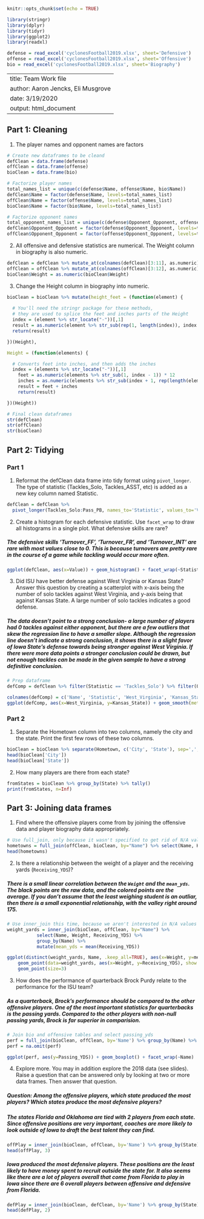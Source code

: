 ```r
knitr::opts_chunk$set(echo = TRUE)

library(stringr)
library(dplyr)
library(tidyr)
library(ggplot2)
library(readxl)

defense = read_excel('cyclonesFootball2019.xlsx', sheet='Defensive')
offense = read_excel('cyclonesFootball2019.xlsx', sheet='Offensive')
bio = read_excel('cyclonesFootball2019.xlsx', sheet='Biography')
```

---
title: Team Work file
author: Aaron Jencks, Eli Musgrove
date: 3/19/2020
output: html_document
---

## Part 1: Cleaning

1. The player names and opponent names are factors

```r
# Create new dataframes to be cleand
defClean = data.frame(defense)
offClean = data.frame(offense)
bioClean = data.frame(bio)

# Factorize player names
total_names_list = unique(c(defense$Name, offense$Name, bio$Name))
defClean$Name = factor(defense$Name, levels=total_names_list)
offClean$Name = factor(offense$Name, levels=total_names_list)
bioClean$Name = factor(bio$Name, levels=total_names_list)

# Factorize opponent names
total_opponent_names_list = unique(c(defense$Opponent_Opponent, offense$Opponent_Opponent))
defClean$Opponent_Opponent = factor(defense$Opponent_Opponent, levels=total_opponent_names_list)
offClean$Opponent_Opponent = factor(offense$Opponent_Opponent, levels=total_opponent_names_list)
```

2. All offensive and defensive statistics are numerical. The Weight column in biography is also numeric.

```r
defClean = defClean %>% mutate_at(colnames(defClean)[3:11], as.numeric)
offClean = offClean %>% mutate_at(colnames(offClean)[3:12], as.numeric)
bioClean$Weight = as.numeric(bioClean$Weight)
```

3. Change the Height column in biography into numeric.

```r
bioClean = bioClean %>% mutate(height_feet = (function(element) {
  
  # You'll need the stringr package for these methods, 
  # they are used to splice the feet and inches parts of the Height
  index = (element %>% str_locate("-"))[,1]
  result = as.numeric(element %>% str_sub(rep(1, length(index)), index - 1))
  return(result)

})(Height),

Height = (function(elements) {

  # Converts feet into inches, and then adds the inches
  index = (elements %>% str_locate("-"))[,1]
	feet = as.numeric(elements %>% str_sub(1, index - 1)) * 12
	inches = as.numeric(elements %>% str_sub(index + 1, rep(length(elements), length(elements))))
	result = feet + inches
	return(result)

})(Height))
```


```r
# Final clean dataframes
str(defClean)
str(offClean)
str(bioClean)
```

## Part 2: Tidying

### Part 1

1. Reformat the defClean data frame into tidy format using `pivot_longer`. The type of statistic (Tackles_Solo, Tackles_ASST, etc) is added as a new key column named Statistic.

```r
defClean = defClean %>%
  pivot_longer(Tackles_Solo:Pass_PB, names_to='Statistic', values_to='Value')
```

2. Create a histogram for each defensive statistic. Use `facet_wrap` to draw all histograms in a single plot. What defensive skills are rare?

##### The defensive skills 'Turnover_FF', 'Turnover_FR', and 'Turnover_INT' are rare with most values close to 0. This is because turnovers are pretty rare in the course of a game while tackling would occur more often.

```r
ggplot(defClean, aes(x=Value)) + geom_histogram() + facet_wrap(~Statistic) + stat_bin(bins=10)
```

3. Did ISU have better defense against West Virginia or Kansas State? Answer this question by creating a scatterplot with x-axis being the number of solo tackles against West Virginia, and y-axis being that against Kansas State. A large number of solo tackles indicates a good defense.

##### The data doesn't point to a strong conclusion- a large number of players had 0 tackles against either opponent, but there are a few outliers that skew the regression line to have a smaller slope. Although the regression line doesn't indicate a strong conclusion, it shows there is a slight favor of Iowa State's defense towards being stronger against West Virginia. If there were more data points a stronger conclusion could be drawn, but not enough tackles can be made in the given sample to have a strong definitive conclusion.
```r
# Prep dataframe
defComp = defClean %>% filter(Statistic == 'Tackles_Solo') %>% filter(Opponent_Opponent %in% c('West Virginia', 'Kansas State')) %>%       pivot_wider(names_from=Opponent_Opponent, values_from=Value)

colnames(defComp) = c('Name', 'Statistic', 'West_Virginia', 'Kansas_State')
ggplot(defComp, aes(x=West_Virginia, y=Kansas_State)) + geom_smooth(method='lm') + geom_point(position='jitter') + ggtitle('Iowa State University Solo Tackles')
```

### Part 2

1. Separate the Hometown column into two columns, namely the city and the state. Print the first few rows of these two columns.

```r
bioClean = bioClean %>% separate(Hometown, c('City', 'State'), sep=',', remove=FALSE)
head(bioClean['City'])
head(bioClean['State'])
```

2. How many players are there from each state?

```r
fromStates = bioClean %>% group_by(State) %>% tally()
print(fromStates, n=Inf)
```

## Part 3: Joining data frames

1. Find where the offensive players come from by joining the offensive data and player biography data appropriately.

```r
# Use full_join, only because it wasn't specified to get rid of N/A values
hometowns = full_join(offClean, bioClean, by="Name") %>% select(Name, Hometown) %>% distinct()
head(hometowns)
```

2. Is there a relationship between the weight of a player and the receiving yards (`Receiving_YDS`)?

##### There is a small linear correlation between the `Weight` and the `mean_yds`. The black points are the raw data, and the colored points are the average. If you don't assume that the least weighing student is an outliar, then there is a small exponential relationship, with the valley right around 175.

```r
# Use inner_join this time, because we aren't interested in N/A values
weight_yards = inner_join(bioClean, offClean, by="Name") %>% 
	       select(Name, Weight, Receiving_YDS) %>% 
	       group_by(Name) %>% 
	       mutate(mean_yds = mean(Receiving_YDS))

ggplot(distinct(weight_yards, Name, .keep_all=TRUE), aes(x=Weight, y=mean_yds, color=Name)) + ylab("Receiving Yards") +
	geom_point(data=weight_yards, aes(x=Weight, y=Receiving_YDS), show.legend=FALSE, inherit.aes=FALSE) + 
	geom_point(size=3)
```

3. How does the performance of quarterback Brock Purdy relate to the performance for the ISU team?

##### As a quarterback, Brock's performance should be compared to the other offensive players. One of the most important statistics for quarterbacks is the passing yards. Compared to the other players with non-null passing yards, Brock is far superior in comparision.

```r
# Join bio and offensive tables and select passing_yds
perf = full_join(bioClean, offClean, by='Name') %>% group_by(Name) %>% select(Name, Passing_YDS)
perf = na.omit(perf)

ggplot(perf, aes(y=Passing_YDS)) + geom_boxplot() + facet_wrap(~Name)
```

4. Explore more. You may in addition explore the 2018 data (see slides). Raise a question that can be answered only by looking at two or more data frames. Then answer that question.

##### Question: Among the offensive players, which state produced the most players? Which states produce the most defensive players?

##### The states Florida and Oklahoma are tied with 2 players from each state. Since offensive positions are very important, coaches are more likely to look outside of Iowa to draft the best talent they can find.

```r
offPlay = inner_join(bioClean, offClean, by='Name') %>% group_by(State) %>% distinct(Name) %>% tally(sort=TRUE)
head(offPlay, 3)
```

##### Iowa produced the most defensive players. These positions are the least likely to have money spent to recruit outside the state for. It also seems like there are a lot of players overall that come from Florida to play in Iowa since there are 6 overall players between offensive and defensive from Florida.

```r
defPlay = inner_join(bioClean, defClean, by='Name') %>% group_by(State) %>% distinct(Name) %>% tally(sort=TRUE)
head(defPlay, 2)
```